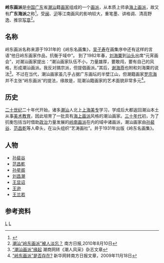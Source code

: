 '''岭东画派'''是[[中国|中国]][[广东|广东]]省[[潮汕|潮汕]]籍[[画家|画家]]组成的一个[[画派|画派]]，从本质上师承[[海上画派|海上画派]]，故又有'''广东海派'''之称<ref>{{Cite web |url=http://qkzz.net/article/0ac09af5-2b42-4790-861f-b85eee9bc2a8.htm |title=广东海派画家方若琪和他的花鸟画 |accessdate=2010-09-12 |archive-date=2019-05-12 |archive-url=https://web.archive.org/web/20190512100328/https://qkzz.net/article/0ac09af5-2b42-4790-861f-b85eee9bc2a8.htm |dead-url=no }}</ref>。受[[闽|闽]]、[[沪|沪]]等江南画风的影响较大，重笔墨、讲格调、清高野逸、推崇[[写意|写意]]<ref>[http://nf.nfdaily.cn/nfrb/content/2010-08/10/content_14674582.htm 潮汕“岭东画派”被人淡忘？] {{webarchive|url=https://web.archive.org/web/20100811015401/http://nf.nfdaily.cn/nfrb/content/2010-08/10/content_14674582.htm |date=2010-08-11 }}南方日报,2010年8月10日 </ref>。

==名称==
岭东画派名称来源于1931年的《岭东名画集》，[[吴子寿|吴子寿]]在画集序中还有这样的言语“他日岭东画家作品，抗衡于域中”。 到了1982年春，[[刘海粟|刘海粟]]到[[汕头|汕头]]出席“元宵画会”，对潮汕画家提出：“潮汕画家队伍不小，力量雄厚，要敢闯，要有自己的风格，形成潮汕画派。我反对搞宗派，但提倡画派。”其后，[[谢海燕|谢海燕]]也附和刘海粟的说法<ref>[http://www.chaoshang.net.cn/news/2010060422112.htm “潮汕画派”缘起 ] {{Wayback|url=http://www.chaoshang.net.cn/news/2010060422112.htm |date=20160412202722 }}潮商网转《潮人风采》杂志文章</ref>。不过在当代，潮汕画家虽几乎占据广东画坛的半壁江山，但潮籍画家[[罗宗海|罗宗海]]并不主张“岭东画派”的提法，缘故是，现潮汕籍画家的艺术面貌非常多元<ref>[http://www.gd.xinhuanet.com/lingnan/2009-11/18/content_18260505.htm “岭东画派”是否存在?] {{webarchive|url=https://web.archive.org/web/20160304131849/http://www.gd.xinhuanet.com/lingnan/2009-11/18/content_18260505.htm |date=2016-03-04 }}新华网转南方日报文章，2009年11月18日</ref>。

==历史==
[[二十世纪|二十世纪]]二十年代开始，诸多[[潮汕|潮汕]]人北上[[上海美专|上海美专]]学习，学成后大都返回潮汕本土从事[[美术|美术]][[教育|教育]]，因此培育了一批具有[[海上画派|海上画派]]风格的潮汕画家。[[三十年代|三十年代]]初，为了抗衡包括当时借助[[政治|政治]]力量发展的[[岭南画派|岭南画派]]在内的域中诸画派，潮汕画家由[[孙裴谷|孙裴谷]]、[[范昌乾|范昌乾]]等人牵头，在汕头组织“艺涛画社”。并于1931年出版《岭东名画集》。

==人物==
*[[孙裴谷|孙裴谷]]
*[[范昌乾|范昌乾]]
*[[孙星阁|孙星阁]]
*[[刘昌潮|刘昌潮]]
*[[王显诏|王显诏]]
*[[王逊|王逊]]
*[[王兰若|王兰若]]

==参考资料==
{{reflist}}

[[Category:中国画流派|L]]
[[Category:汕头文化|L]]